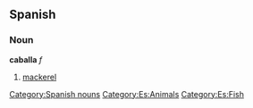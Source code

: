 == Spanish == 
=== Noun === 
'''caballa''' ''f'' 
# [[mackerel]] 
[[Category:Spanish nouns]]
[[Category:Es:Animals]]
[[Category:Es:Fish]]